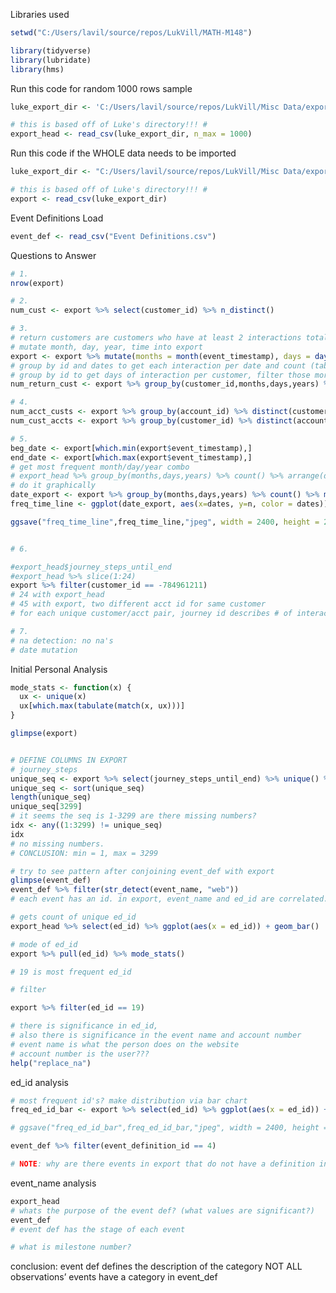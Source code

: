 Libraries used
```r

setwd("C:/Users/lavil/source/repos/LukVill/MATH-M148")

library(tidyverse)
library(lubridate)
library(hms)

```

Run this code for random 1000 rows sample
```r

luke_export_dir <- 'C:/Users/lavil/source/repos/LukVill/Misc Data/export.csv'

# this is based off of Luke's directory!!! #
export_head <- read_csv(luke_export_dir, n_max = 1000)

```

Run this code if the WHOLE data needs to be imported
```r

luke_export_dir <- "C:/Users/lavil/source/repos/LukVill/Misc Data/export.csv"

# this is based off of Luke's directory!!! #
export <- read_csv(luke_export_dir)

```

Event Definitions Load
```r

event_def <- read_csv("Event Definitions.csv")

```


Questions to Answer

```r

# 1. 
nrow(export)

# 2.
num_cust <- export %>% select(customer_id) %>% n_distinct()

# 3.
# return customers are customers who have at least 2 interactions total on different days
# mutate month, day, year, time into export
export <- export %>% mutate(months = month(event_timestamp), days = day(event_timestamp), years = year(event_timestamp), times = as_hms(event_timestamp))
# group by id and dates to get each interaction per date and count (table of all interactions per date per customer)
# group by id to get days of interaction per customer, filter those more than 1
num_return_cust <- export %>% group_by(customer_id,months,days,years) %>% count() %>% ungroup() %>% group_by(customer_id) %>% count() %>% filter(n > 1)

# 4.
num_acct_custs <- export %>% group_by(account_id) %>% distinct(customer_id) %>% count() %>% filter(n > 1) 
num_cust_accts <- export %>% group_by(customer_id) %>% distinct(account_id) %>% count() %>% filter(n > 1)

# 5.
beg_date <- export[which.min(export$event_timestamp),]
end_date <- export[which.max(export$event_timestamp),]
# get most frequent month/day/year combo
# export_head %>% group_by(months,days,years) %>% count() %>% arrange(desc(n))
# do it graphically
date_export <- export %>% group_by(months,days,years) %>% count() %>% mutate(dates = as_date(paste0(years,"-",months,"-",days))) %>% ungroup() %>% select(dates, n) 
freq_time_line <- ggplot(date_export, aes(x=dates, y=n, color = dates)) + geom_line() + scale_color_gradient(low = "red", high = "blue") + labs(title = "Interactions Per Day", x = "Dates", y = "Frequency") + theme_minimal() + scale_x_date(breaks = "1 months", date_labels = "%m-%y") + theme(axis.text.x = element_text(angle = 90), legend.position = "none")

ggsave("freq_time_line",freq_time_line,"jpeg", width = 2400, height = 2000, units = "px")


# 6.

#export_head$journey_steps_until_end
#export_head %>% slice(1:24)
export %>% filter(customer_id == -784961211)
# 24 with export_head
# 45 with export, two different acct id for same customer
# for each unique customer/acct pair, journey id describes # of interactions for that pair

# 7. 
# na detection: no na's
# date mutation

```

Initial Personal Analysis
```r

mode_stats <- function(x) {
  ux <- unique(x)
  ux[which.max(tabulate(match(x, ux)))]
}

glimpse(export)


# DEFINE COLUMNS IN EXPORT
# journey_steps
unique_seq <- export %>% select(journey_steps_until_end) %>% unique() %>% pull(1)
unique_seq <- sort(unique_seq)
length(unique_seq)
unique_seq[3299]
# it seems the seq is 1-3299 are there missing numbers?
idx <- any((1:3299) != unique_seq)
idx
# no missing numbers. 
# CONCLUSION: min = 1, max = 3299

# try to see pattern after conjoining event_def with export
glimpse(event_def)
event_def %>% filter(str_detect(event_name, "web"))
# each event has an id. in export, event_name and ed_id are correlated.

# gets count of unique ed_id
export_head %>% select(ed_id) %>% ggplot(aes(x = ed_id)) + geom_bar()

# mode of ed_id
export %>% pull(ed_id) %>% mode_stats()

# 19 is most frequent ed_id

# filter

export %>% filter(ed_id == 19)

# there is significance in ed_id,
# also there is significance in the event name and account number
# event name is what the person does on the website
# account number is the user???
help("replace_na")
```

ed_id analysis
```r

# most frequent id's? make distribution via bar chart
freq_ed_id_bar <- export %>% select(ed_id) %>% ggplot(aes(x = ed_id)) + geom_bar(fill = "darkred") + labs(title = "Distribution of Event ID's", x = "Event ID values", y = "Frequency") + scale_x_continuous(breaks = 1:40) + theme_minimal()

# ggsave("freq_ed_id_bar",freq_ed_id_bar,"jpeg", width = 2400, height = 2000, units = "px")

event_def %>% filter(event_definition_id == 4)

# NOTE: why are there events in export that do not have a definition in event definitions?

```

event_name analysis
```r
export_head
# whats the purpose of the event def? (what values are significant?)
event_def
# event def has the stage of each event

# what is milestone number?


```
conclusion: event def defines the description of the category
NOT ALL observations' events have a category in event_def

